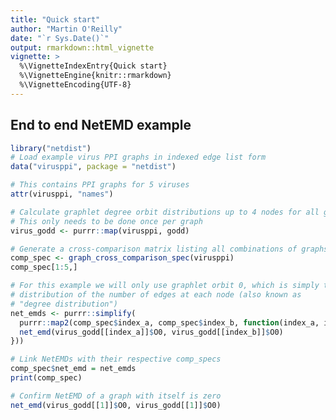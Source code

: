 ```yaml
---
title: "Quick start"
author: "Martin O'Reilly"
date: "`r Sys.Date()`"
output: rmarkdown::html_vignette
vignette: >
  %\VignetteIndexEntry{Quick start}
  %\VignetteEngine{knitr::rmarkdown}
  %\VignetteEncoding{UTF-8}
---
```

## End to end NetEMD example
```r
library("netdist")
# Load example virus PPI graphs in indexed edge list form
data("virusppi", package = "netdist")

# This contains PPI graphs for 5 viruses
attr(virusppi, "names")

# Calculate graphlet degree orbit distributions up to 4 nodes for all graphs 
# This only needs to be done once per graph
virus_godd <- purrr::map(virusppi, godd)

# Generate a cross-comparison matrix listing all combinations of graphs
comp_spec <- graph_cross_comparison_spec(virusppi)
comp_spec[1:5,]

# For this example we will only use graphlet orbit 0, which is simply the 
# distribution of the number of edges at each node (also known as
# "degree distribution")
net_emds <- purrr::simplify(
  purrr::map2(comp_spec$index_a, comp_spec$index_b, function(index_a, index_b) {
  net_emd(virus_godd[[index_a]]$O0, virus_godd[[index_b]]$O0)
}))

# Link NetEMDs with their respective comp_specs
comp_spec$net_emd = net_emds
print(comp_spec)

# Confirm NetEMD of a graph with itself is zero
net_emd(virus_godd[[1]]$O0, virus_godd[[1]]$O0)
```


